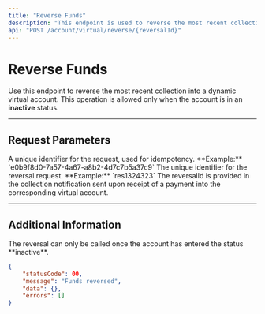 ```yaml
---
title: "Reverse Funds"
description: "This endpoint is used to reverse the most recent collection into a dynamic virtual account"
api: "POST /account/virtual/reverse/{reversalId}"
---
```


# Reverse Funds

Use this endpoint to reverse the most recent collection into a dynamic virtual account. This operation is allowed only when the account is in an **inactive** status.

---

## Request Parameters

<ParamField header="requestId" type="string" required>
	A unique identifier for the request, used for idempotency. **Example:**
	`e0b9f8d0-7a57-4a67-a8b2-4d7c7b5a37c9`
</ParamField>

<ParamField path="reversalId" type="string" required>
	The unique identifier for the reversal request. **Example:** `res1324323`
	<Info>
		The reversalId is provided in the collection notification sent upon receipt
		of a payment into the corresponding virtual account.
	</Info>
</ParamField>

---

## Additional Information

<Info>
	The reversal can only be called once the account has entered the status
	**inactive**.
</Info>

<ResponseExample>

```json
{
	"statusCode": 00,
	"message": "Funds reversed",
	"data": {},
	"errors": []
}
```

</ResponseExample>
